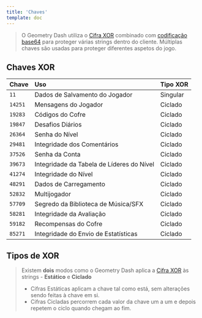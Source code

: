 ```yaml
---
title: 'Chaves'
template: doc
---
```


> O Geometry Dash utiliza o [Cifra XOR](topics/encryption/xor) combinado com [codificação base64](topics/encryption/base64) para proteger várias strings dentro do cliente. Múltiplas chaves são usadas para proteger diferentes aspetos do jogo.

## Chaves XOR

| Chave   | Uso                          | Tipo XOR |
| :------ | :--------------------------- | :------- |
| `11`    | Dados de Salvamento do Jogador | Singular |
| `14251` | Mensagens do Jogador          | Ciclado  |
| `19283` | Códigos do Cofre              | Ciclado  |
| `19847` | Desafios Diários             | Ciclado  |
| `26364` | Senha do Nível               | Ciclado  |
| `29481` | Integridade dos Comentários  | Ciclado  |
| `37526` | Senha da Conta               | Ciclado  |
| `39673` | Integridade da Tabela de Líderes do Nível | Ciclado  |
| `41274` | Integridade do Nível         | Ciclado  |
| `48291` | Dados de Carregamento        | Ciclado  |
| `52832` | Multijogador                  | Ciclado  |
| `57709` | Segredo da Biblioteca de Música/SFX | Ciclado  |
| `58281` | Integridade da Avaliação     | Ciclado  |
| `59182` | Recompensas do Cofre         | Ciclado  |
| `85271` | Integridade do Envio de Estatísticas | Ciclado  |

## Tipos de XOR

> Existem **dois** modos como o Geometry Dash aplica a [Cifra XOR](topics/encryption/xor) às strings - **Estático** e **Ciclado**
>
> - Cifras Estáticas aplicam a chave tal como está, sem alterações sendo feitas à chave em si.
> - Cifras Cicladas percorrem cada valor da chave um a um e depois repetem o ciclo quando chegam ao fim.
